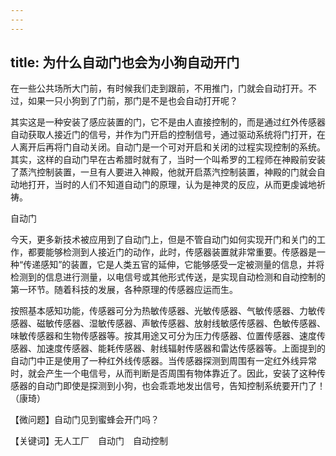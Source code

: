 ```yaml
---
---
---
```

title: 为什么自动门也会为小狗自动开门
---




在一些公共场所大门前，有时候我们走到跟前，不用推门，门就会自动打开。不过，如果一只小狗到了门前，那门是不是也会自动打开呢？

其实这是一种安装了感应装置的门，它不是由人直接控制的，而是通过红外传感器自动获取人接近门的信号，并作为门开启的控制信号，通过驱动系统将门打开，在人离开后再将门自动关闭。自动门是一个可对开启和关闭的过程实现控制的系统。其实，这样的自动门早在古希腊时就有了，当时一个叫希罗的工程师在神殿前安装了蒸汽控制装置，一旦有人要进入神殿，他就开启蒸汽控制装置，神殿的门就会自动地打开，当时的人们不知道自动门的原理，认为是神灵的反应，从而更虔诚地祈祷。

自动门



今天，更多新技术被应用到了自动门上，但是不管自动门如何实现开门和关门的工作，都要能够检测到人接近门的动作，此时，传感器装置就非常重要。传感器是一种“传递感知”的装置，它是人类五官的延伸，它能够感受一定被测量的信息，并将检测到的信息进行测量，以电信号或其他形式传送，是实现自动检测和自动控制的第一环节。随着科技的发展，各种原理的传感器应运而生。

按照基本感知功能，传感器可分为热敏传感器、光敏传感器、气敏传感器、力敏传感器、磁敏传感器、湿敏传感器、声敏传感器、放射线敏感传感器、色敏传感器、味敏传感器和生物传感器等。按其用途又可分为压力传感器、位置传感器、速度传感器、加速度传感器、能耗传感器、射线辐射传感器和雷达传感器等。上面提到的自动门中正是使用了一种红外线传感器。当传感器探测到周围有一定红外线异常时，就会产生一个电信号，从而判断是否周围有物体靠近了。因此，安装了这种传感器的自动门即使是探测到小狗，也会乖乖地发出信号，告知控制系统要开门了！（康琦）





【微问题】自动门见到蜜蜂会开门吗？

【关键词】无人工厂　自动门　自动控制